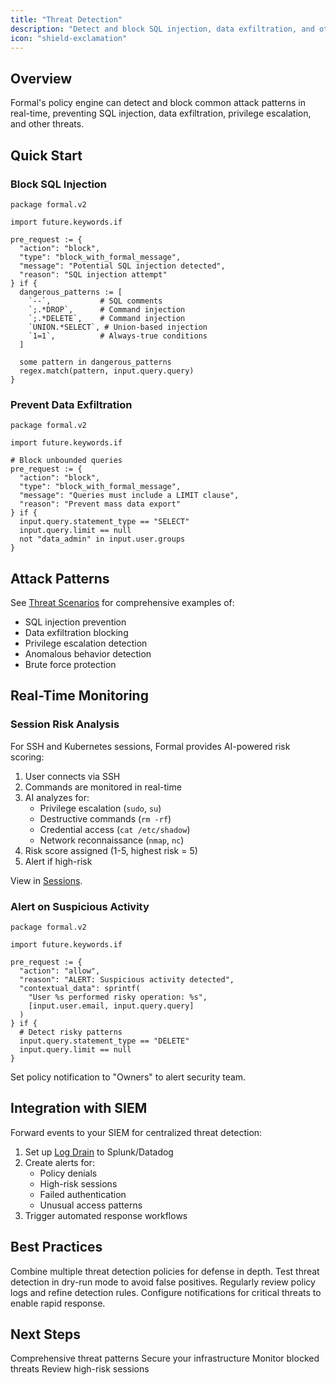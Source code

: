 ```yaml
---
title: "Threat Detection"
description: "Detect and block SQL injection, data exfiltration, and other attacks in real-time"
icon: "shield-exclamation"
---
```


## Overview

Formal's policy engine can detect and block common attack patterns in real-time, preventing SQL injection, data exfiltration, privilege escalation, and other threats.

## Quick Start

### Block SQL Injection

```rego
package formal.v2

import future.keywords.if

pre_request := {
  "action": "block",
  "type": "block_with_formal_message",
  "message": "Potential SQL injection detected",
  "reason": "SQL injection attempt"
} if {
  dangerous_patterns := [
    `--`,           # SQL comments
    `;.*DROP`,      # Command injection
    `;.*DELETE`,    # Command injection
    `UNION.*SELECT`, # Union-based injection
    `1=1`,          # Always-true conditions
  ]

  some pattern in dangerous_patterns
  regex.match(pattern, input.query.query)
}
```

### Prevent Data Exfiltration

```rego
package formal.v2

import future.keywords.if

# Block unbounded queries
pre_request := {
  "action": "block",
  "type": "block_with_formal_message",
  "message": "Queries must include a LIMIT clause",
  "reason": "Prevent mass data export"
} if {
  input.query.statement_type == "SELECT"
  input.query.limit == null
  not "data_admin" in input.user.groups
}
```

## Attack Patterns

See [Threat Scenarios](/docs/guides/policies/threat-scenarios) for comprehensive examples of:

- SQL injection prevention
- Data exfiltration blocking
- Privilege escalation detection
- Anomalous behavior detection
- Brute force protection

## Real-Time Monitoring

### Session Risk Analysis

For SSH and Kubernetes sessions, Formal provides AI-powered risk scoring:

1. User connects via SSH
2. Commands are monitored in real-time
3. AI analyzes for:
   - Privilege escalation (`sudo`, `su`)
   - Destructive commands (`rm -rf`)
   - Credential access (`cat /etc/shadow`)
   - Network reconnaissance (`nmap`, `nc`)
4. Risk score assigned (1-5, highest risk = 5)
5. Alert if high-risk

View in [Sessions](https://app.joinformal.com/sessions).

### Alert on Suspicious Activity

```rego
package formal.v2

import future.keywords.if

pre_request := {
  "action": "allow",
  "reason": "ALERT: Suspicious activity detected",
  "contextual_data": sprintf(
    "User %s performed risky operation: %s",
    [input.user.email, input.query.query]
  )
} if {
  # Detect risky patterns
  input.query.statement_type == "DELETE"
  input.query.limit == null
}
```

Set policy notification to "Owners" to alert security team.

## Integration with SIEM

Forward events to your SIEM for centralized threat detection:

1. Set up [Log Drain](/docs/guides/integrations/log-drains) to Splunk/Datadog
2. Create alerts for:
   - Policy denials
   - High-risk sessions
   - Failed authentication
   - Unusual access patterns
3. Trigger automated response workflows

## Best Practices

<AccordionGroup>
  <Accordion title="Layer Defenses" icon="layer-group">
    Combine multiple threat detection policies for defense in depth.
  </Accordion>

  <Accordion title="Use Dry-Run First" icon="flask">
    Test threat detection in dry-run mode to avoid false positives.
  </Accordion>

  <Accordion title="Monitor and Tune" icon="gauge">
    Regularly review policy logs and refine detection rules.
  </Accordion>

  <Accordion title="Real-Time Alerts" icon="bell">
    Configure notifications for critical threats to enable rapid response.
  </Accordion>
</AccordionGroup>

## Next Steps

<CardGroup cols={2}>
  <Card
    title="Threat Scenarios"
    icon="triangle-exclamation"
    href="/docs/guides/policies/threat-scenarios"
  >
    Comprehensive threat patterns
  </Card>
  <Card
    title="Infrastructure Access"
    icon="shield-check"
    href="/docs/guides/how-to/infrastructure-access"
  >
    Secure your infrastructure
  </Card>
  <Card
    title="View Logs"
    icon="file-lines"
    href="/docs/guides/observability/logs"
  >
    Monitor blocked threats
  </Card>
  <Card
    title="Sessions"
    icon="signal-stream"
    href="/docs/guides/core-concepts/sessions"
  >
    Review high-risk sessions
  </Card>
</CardGroup>

